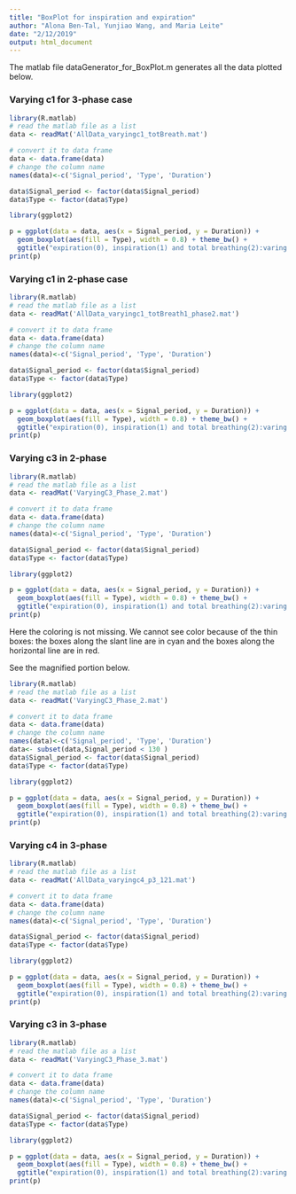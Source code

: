 ```yaml
---
title: "BoxPlot for inspiration and expiration"
author: "Alona Ben-Tal, Yunjiao Wang, and Maria Leite"
date: "2/12/2019"
output: html_document
---
```


The matlab file  dataGenerator_for_BoxPlot.m generates all the data plotted below. 

### Varying c1 for 3-phase case
```r
library(R.matlab)
# read the matlab file as a list
data <- readMat('AllData_varyingc1_totBreath.mat')

# convert it to data frame
data <- data.frame(data)
# change the column name
names(data)<-c('Signal_period', 'Type', 'Duration')

data$Signal_period <- factor(data$Signal_period)
data$Type <- factor(data$Type)

library(ggplot2)

p = ggplot(data = data, aes(x = Signal_period, y = Duration)) +
  geom_boxplot(aes(fill = Type), width = 0.8) + theme_bw() +
  ggtitle("expiration(0), inspiration(1) and total breathing(2):varing p1 (phase3) ")
print(p)

```

### Varying c1 in 2-phase case

```r
library(R.matlab)
# read the matlab file as a list
data <- readMat('AllData_varyingc1_totBreath1_phase2.mat')

# convert it to data frame
data <- data.frame(data)
# change the column name
names(data)<-c('Signal_period', 'Type', 'Duration')

data$Signal_period <- factor(data$Signal_period)
data$Type <- factor(data$Type)

library(ggplot2)

p = ggplot(data = data, aes(x = Signal_period, y = Duration)) +
  geom_boxplot(aes(fill = Type), width = 0.8) + theme_bw() +
  ggtitle("expiration(0), inspiration(1) and total breathing(2):varing p1 (phase2) ")
print(p)

```

### Varying c3 in 2-phase
```r
library(R.matlab)
# read the matlab file as a list
data <- readMat('VaryingC3_Phase_2.mat')

# convert it to data frame
data <- data.frame(data)
# change the column name
names(data)<-c('Signal_period', 'Type', 'Duration')

data$Signal_period <- factor(data$Signal_period)
data$Type <- factor(data$Type)

library(ggplot2)

p = ggplot(data = data, aes(x = Signal_period, y = Duration)) +
  geom_boxplot(aes(fill = Type), width = 0.8) + theme_bw() +
  ggtitle("expiration(0), inspiration(1) and total breathing(2):varing p3 (phase2) ")
print(p)

```
Here the coloring is not missing. We cannot see color because of the thin boxes: the boxes along the slant line are in cyan and the boxes along the horizontal line are in red. 

See the magnified portion below.

```r
library(R.matlab)
# read the matlab file as a list
data <- readMat('VaryingC3_Phase_2.mat')

# convert it to data frame
data <- data.frame(data)
# change the column name
names(data)<-c('Signal_period', 'Type', 'Duration')
data<- subset(data,Signal_period < 130 )
data$Signal_period <- factor(data$Signal_period)
data$Type <- factor(data$Type)

library(ggplot2)

p = ggplot(data = data, aes(x = Signal_period, y = Duration)) +
  geom_boxplot(aes(fill = Type), width = 0.8) + theme_bw() +
  ggtitle("expiration(0), inspiration(1) and total breathing(2):varing p3 (phase2) ")
print(p)

```

### Varying c4 in 3-phase
```r
library(R.matlab)
# read the matlab file as a list
data <- readMat('AllData_varyingc4_p3_121.mat')

# convert it to data frame
data <- data.frame(data)
# change the column name
names(data)<-c('Signal_period', 'Type', 'Duration')

data$Signal_period <- factor(data$Signal_period)
data$Type <- factor(data$Type)

library(ggplot2)

p = ggplot(data = data, aes(x = Signal_period, y = Duration)) +
  geom_boxplot(aes(fill = Type), width = 0.8) + theme_bw() +
  ggtitle("expiration(0), inspiration(1) and total breathing(2):varing p4 (phase3) ")
print(p)

```

### Varying c3 in 3-phase
```r
library(R.matlab)
# read the matlab file as a list
data <- readMat('VaryingC3_Phase_3.mat')

# convert it to data frame
data <- data.frame(data)
# change the column name
names(data)<-c('Signal_period', 'Type', 'Duration')

data$Signal_period <- factor(data$Signal_period)
data$Type <- factor(data$Type)

library(ggplot2)

p = ggplot(data = data, aes(x = Signal_period, y = Duration)) +
  geom_boxplot(aes(fill = Type), width = 0.8) + theme_bw() +
  ggtitle("expiration(0), inspiration(1) and total breathing(2):varing p3 (phase3) ")
print(p)

```
